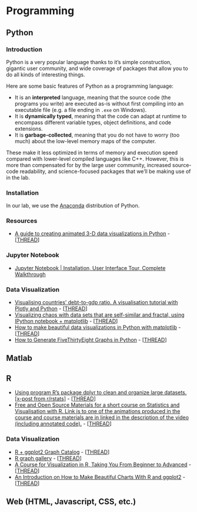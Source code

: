 # Programming {#sec:programming}
## Python
### Introduction

Python is a very popular language thanks to it's simple construction, gigantic
user community, and wide coverage of packages that allow you to do all kinds of
interesting things. 

Here are some basic features of Python as a programming language:

- It is an **interpreted** language, meaning that the source code (the programs
  you write) are executed as-is without first compiling into an executable file
  (e.g. a file ending in `.exe` on Windows).
- It is **dynamically typed**, meaning that the code can adapt at runtime to
  encompass different variable types, object definitions, and code extensions. 
- It is **garbage-collected**, meaning that you do not have to worry (too much)
  about the low-level memory maps of the computer. 

These make it less optimized in terms of memory and execution speed compared
with lower-level compiled languages like C++.  However, this is more than
compensated for by the large user community, increased source-code readability,
and science-focused packages that we'll be making use of in the lab.

### Installation

In our lab, we use the [Anaconda](https://www.anaconda.com/distribution/) distribution of Python. 

### Resources
- [A guide to creating animated 3-D data visualizations in Python](http://geoffboeing.com/2015/04/animated-3d-plots-python/) - [[THREAD](https://www.reddit.com/r/visualization/comments/32lgj8/a_guide_to_creating_animated_3d_data/)]

### Jupyter Notebook
- [Jupyter Notebook | Installation, User Interface Tour, Complete Walkthrough](https://www.youtube.com/watch?v=sYH0LECSKSA&feature=share)

### Data Visualization
- [Visualising countries' debt-to-gdp ratio. A visualisation tutorial with Plotly and Python](http://richard-muir.com/blog/2016/09/19/exploring-gdp-growth-rate-and-debt-to-gdp-ratio/) - [[THREAD](https://www.reddit.com/r/visualization/comments/55pfbs/visualising_countries_debttogdp_ratio_a/)]
- [Visualizing chaos with data sets that are self-similar and fractal, using IPython notebook + matplotlib](http://geoffboeing.com/2015/03/chaos-theory-logistic-map/) - [[THREAD](https://www.reddit.com/r/visualization/comments/30iedb/visualizing_chaos_with_data_sets_that_are/)]
- [How to make beautiful data visualizations in Python with matplotlib](http://www.randalolson.com/2014/06/28/how-to-make-beautiful-data-visualizations-in-python-with-matplotlib/) - [[THREAD](https://www.reddit.com/r/visualization/comments/2vrrcj/how_to_make_beautiful_data_visualizations_in/)]
- [How to Generate FiveThirtyEight Graphs in Python](https://www.dataquest.io/blog/making-538-plots/) - [[THREAD](https://www.reddit.com/r/visualization/comments/6yy5z4/how_to_generate_fivethirtyeight_graphs_in_python/)]

## Matlab

## R
- [Using program R's package dplyr to clean and organize large datasets. [x-post from r/rstats]](https://ecologicalrelationships.wordpress.com/2016/09/07/using-rs-dplyr-to-clean-and-manipulate-your-data/) - [[THREAD](https://www.reddit.com/r/DataHoarder/comments/51ntk3/using_program_rs_package_dplyr_to_clean_and/)]
- [Free and Open Source Materials for a short course on Statistics and Visualisation with R. Link is to one of the animations produced in the course and course materials are in linked in the description of the video (including annotated code).](https://youtu.be/mIDuPWqu0_4) - [[THREAD](https://www.reddit.com/r/visualization/comments/3emvyn/free_and_open_source_materials_for_a_short_course/)]

### Data Visualization
- [R + ggplot2 Graph Catalog](http://shinyapps.stat.ubc.ca/r-graph-catalog/) - [[THREAD](https://www.reddit.com/r/visualization/comments/2unq9j/r_ggplot2_graph_catalog/)]
- [R graph gallery](http://flowingdata.com/2016/10/25/r-graph-gallery/) - [[THREAD](https://www.reddit.com/r/visualization/comments/59a53d/r_graph_gallery/)]
- [A Course for Visualization in R, Taking You From Beginner to Advanced](http://flowingdata.com/2015/05/06/introducing-a-course-for-visualization-in-r/) - [[THREAD](https://www.reddit.com/r/visualization/comments/369ayz/a_course_for_visualization_in_r_taking_you_from/)]
- [An Introduction on How to Make Beautiful Charts With R and ggplot2](http://minimaxir.com/2015/02/ggplot-tutorial/) - [[THREAD](https://www.reddit.com/r/visualization/comments/2vnzi4/an_introduction_on_how_to_make_beautiful_charts/)]

## Web (HTML, Javascript, CSS, etc.)
